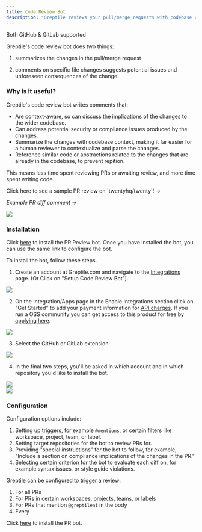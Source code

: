 ```yaml
---
title: Code Review Bot
description: "Greptile reviews your pull/merge requests with codebase context-aware comments"
---
```


<Note>Both GitHub & GitLab supported</Note>

Greptile's code review bot does two things:

1. summarizes the changes in the pull/merge request

2. comments on specific file changes suggests potential issues and unforeseen consequences of the change.

### Why is it useful?

Greptile's code review bot writes comments that:

- Are context-aware, so can discuss the implications of the changes to the wider codebase.
- Can address potential security or compliance issues produced by the changes.
- Summarize the changes with codebase context, making it far easier for a human reviewer to contextualize and parse the changes.
- Reference similar code or abstractions related to the changes that are already in the codebase, to prevent repition.

This means less time spent reviewing PRs or awaiting review, and more time spent writing code.

<Card href="https://github.com/twentyhq/twenty/pull/5718">
  Click here to see a sample PR review on `twentyhq/twenty`! ->
</Card>

_Example PR diff comment ->_

<Frame>
  <img src="/images/cr.png" />
</Frame>

### Installation

Click [here](https://app.greptile.com/apps/) to install the PR Review bot. Once you have installed the bot, you can use the same link to configure the bot.

To install the bot, follow these steps.

1. Create an account at Greptile.com and navigate to the [Integrations](https://app.greptile.com/apps/) page. (Or Click on "Setup Code Review Bot").

<Frame>
  <img src="/images/bt-bot-setup-1.png" />
</Frame>

2. On the Integration/Apps page in the Enable Integrations section click on "Get Started" to add your payment information for [API charges](https://www.greptile.com/pricing). If you run a OSS community you can get access to this product for free by [applying here](https://forms.gle/1a1gwUCEkLozZGQWA).

<Frame>
  <img src="/images/bt-bot-setup-2.png" />
</Frame>

3. Select the GitHub or GitLab extension.

<Frame>
  <img src="/images/bt-bot-setup-3.png" />
</Frame>

4. In the final two steps, you'll be asked in which account and in which repository you'd like to install the bot.

<Frame>
  <img src="/images/bt-bot-setup-4.png" />
</Frame>

<br />

<Frame>
  <img src="/images/bt-bot-setup-5.png" />
</Frame>

### Configuration

Configuration options include:

1. Setting up triggers, for example `@mentions`, or certain filters like workspace, project, team, or label.
2. Setting target repositories for the bot to review PRs for.
3. Providing "special instructions" for the bot to follow, for example, "Include a section on compliance implications of the changes in the PR."
4. Selecting certain criterion for the bot to evaluate each diff on, for example syntax issues, or style guide violations.

Greptile can be configured to trigger a review:

1. For all PRs
2. For PRs in certain workspaces, projects, teams, or labels
3. For PRs that mention `@greptileai` in the body
4. Every

Click [here](https://app.greptile.com/apps/) to install the PR bot.
